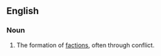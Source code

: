 ==English==

===Noun===
{{en-noun|factionalizations|-}}

# The formation of [[faction]]s, often through conflict.
